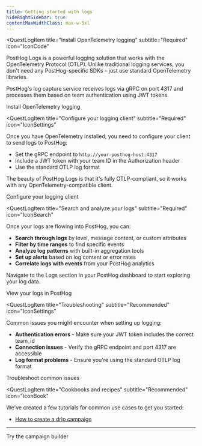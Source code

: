 ```yaml
---
title: Getting started with logs
hideRightSidebar: true
contentMaxWidthClass: max-w-5xl
---
```



<QuestLog firstSpeechBubble="Let's get started!" lastSpeechBubble="Time to search through your logs!">

<QuestLogItem 
    title="Install OpenTelemetry logging"
    subtitle="Required"
    icon="IconCode"
>

PostHog Logs is a powerful logging solution that works with the OpenTelemetry Protocol (OTLP). 
Unlike traditional logging services, you don't need any PostHog-specific SDKs – just use standard OpenTelemetry libraries.

PostHog's log capture service receives logs via gRPC on port 4317 and processes them based on team authentication using JWT tokens.

<CallToAction type="primary" to="/docs/logs/installation">
  Install OpenTelemetry logging
</CallToAction>

</QuestLogItem>

<QuestLogItem 
  title="Configure your logging client"
  subtitle="Required"
  icon="IconSettings"
>

Once you have OpenTelemetry installed, you need to configure your client to send logs to PostHog:

- Set the gRPC endpoint to `http://your-posthog-host:4317`
- Include a JWT token with your team ID in the Authorization header
- Use the standard OTLP log format

The beauty of PostHog Logs is that it's fully OTLP-compliant, so it works with any OpenTelemetry-compatible client.

<CallToAction type="primary" to="/docs/logs/installation">
  Configure your logging client
</CallToAction>

</QuestLogItem>

<QuestLogItem 
  title="Search and analyze your logs"
  subtitle="Required"
  icon="IconSearch"
>

Once your logs are flowing into PostHog, you can:

- **Search through logs** by level, message content, or custom attributes
- **Filter by time ranges** to find specific events
- **Analyze log patterns** with built-in aggregation tools
- **Set up alerts** based on log content or error rates
- **Correlate logs with events** from your PostHog analytics

Navigate to the Logs section in your PostHog dashboard to start exploring your log data.

<CallToAction type="primary" to="https://app.posthog.com/logs">
  View your logs in PostHog
</CallToAction>

</QuestLogItem>

<QuestLogItem 
  title="Troubleshooting"
  subtitle="Recommended"
  icon="IconSettings"
>

Common issues you might encounter when setting up logging:

- **Authentication errors** - Make sure your JWT token includes the correct team_id
- **Connection issues** - Verify the gRPC endpoint and port 4317 are accessible
- **Log format problems** - Ensure you're using the standard OTLP log format

<CallToAction type="primary" to="/docs/logs/troubleshooting">
  Troubleshoot common issues
</CallToAction>

</QuestLogItem>

<QuestLogItem 
  title="Cookbooks and recipes"
  subtitle="Recommended"
  icon="IconBook"
>

We've created a few tutorials for common use cases to get you started:

- [How to create a drip campaign](/docs/messaging/email-drip-campaign)

---

<CallToAction type="primary" to="https://app.posthog.com/messaging/campaigns/new/overview">
  Try the campaign builder
</CallToAction>

</QuestLogItem>

</QuestLog>
